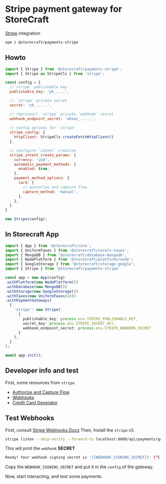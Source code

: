 # Stripe payment gateway for **StoreCraft**

[Stripe](https://docs.stripe.com/payments/place-a-hold-on-a-payment-method) integration


```bash
npm i @storecraft/payments-stripe
```

## Howto

```js
import { Stripe } from '@storecraft/payments-stripe';
import { Stripe as StripeCls } from 'stripe';

const config = {
  //`stripe` publishable key
  publishable_key: 'pk_....',

  // `stripe` private secret
  secret: 'sk_.....',

  // (Optional) `stripe` private `webhook` secret
  webhook_endpoint_secret: 'whsec_.....',
  
  // config options for `stripe`
  stripe_config: {
    httpClient: StripeCls.createFetchHttpClient()
  },

  // configure `intent` creation
  stripe_intent_create_params: {
    currency: 'usd', 
    automatic_payment_methods: {
      enabled: true,
    },
    payment_method_options: {
      card: {
        // authorize and capture flow
        capture_method: 'manual',
      },
    },
  }  
}

new Stripe(config);
```

## In Storecraft App

```ts
import { App } from '@storecraft/core';
import { UniformTaxes } from '@storecraft/core/v-taxes';
import { MongoDB } from '@storecraft/database-mongodb';
import { NodePlatform } from '@storecraft/platforms/node';
import { GoogleStorage } from '@storecraft/storage-google';
import { Stripe } from '@storecraft/payments-stripe'

const app = new App(config)
.withPlatform(new NodePlatform())
.withDatabase(new MongoDB())
.withStorage(new GoogleStorage())
.withTaxes(new UniformTaxes(18))
.withPaymentGateways(
  {
    'stripe': new Stripe(
      { 
        publishable_key: process.env.STRIPE_PUBLISHABLE_KEY, 
        secret_key: process.env.STRIPE_SECRET_KEY, 
        webhook_endpoint_secret: process.env.STRIPE_WEBHOOK_SECRET
      }
    ),
  }
);

await app.init();

```


## Developer info and test

First, some resources from `stripe`

- [Authorize and Capture Flow](https://docs.stripe.com/payments/place-a-hold-on-a-payment-method)
- [Webhooks](https://docs.stripe.com/webhooks)
- [Credit Card Generator](https://developer.paypal.com/tools/sandbox/card-testing/#link-creditcardgenerator)

## Test Webhooks
First, consult [Stripe Webhooks Docs](https://docs.stripe.com/webhooks)
Then, Install the `stripe` cli.

```bash
stripe listen --skip-verify --forward-to localhost:8000/api/payments/gateways/stripe/webhook
```

This will print the `webhook` **SECRET**

```bash
Ready! Your webhook signing secret is '{{WEBHOOK_SIGNING_SECRET}}' (^C to quit)
```

Copy the `WEBHOOK_SIGNING_SECRET` and put it in the `config` of the gateway.

Now, start interacting, and test some payments.

